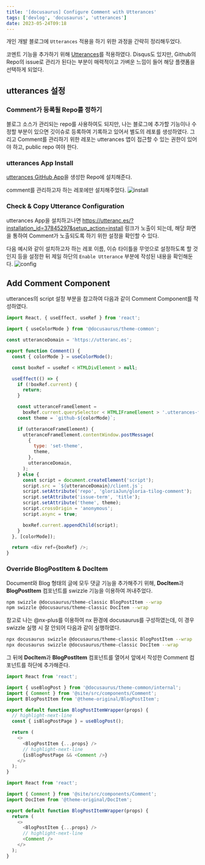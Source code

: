 ```yaml
---
title: '[docusaurus] Configure Comment with Utterances'
tags: ['devlog', 'docusaurus', 'utterances']
date: 2023-05-24T09:18
---
```


개인 개발 블로그에 `Utterances` 적용을 하기 위한 과정을 간략히 정리해두었다.

<!--truncate-->

코멘트 기능을 추가하기 위해 [Utterances](https://utteranc.es/)를 적용하였다.
Disqus도 있지만, Github의 Repo의 issue로 관리가 된다는 부분이 매력적이고 가벼운 느낌이 들어 해당 플랫폼을 선택하게 되었다.

## utterances 설정

### Comment가 등록될 Repo를 정하기

블로그 소스가 관리되는 repo를 사용하여도 되지만, 나는 블로그에 추가할 기능이나 수정할 부분이 있으면 깃이슈로 등록하여 기록하고 있어서 별도의 레포를 생성하였다.
그리고 Comment를 관리하기 위한 레포는 utterances 앱이 접근할 수 있는 권한이 있어야 하고, public repo 여야 한다.

### utterances App Install

[utterances GitHub App](https://github.com/apps/utterances)을 생성한 Repo에 설치해준다.

comment를 관리하고자 하는 레포에만 설치해주었다.
![install](./utterances-install.jpeg)

### Check & Copy Utterance Configuration

utterances App을 설치하고나면 https://utteranc.es/?installation_id=37845297&setup_action=install 링크가 노출이 되는데,
해당 화면을 통하여 Comment가 노출되도록 하기 위한 설정을 확인할 수 있다.

다음 예시와 같이 설치하고자 하는 레포 이름, 이슈 타이틀을 무엇으로 설정하도록 할 것인지 등을 설정한 뒤 제일 하단의 `Enable Utterance` 부분에 작성된 내용을 확인해둔다.
![config](./utterances-config.jpeg)

## Add Comment Component

utterances의 script 설정 부분을 참고하여 다음과 같이 Comment Component를 작성하였다.

```javascript title="src/components/Comment/index.tsx"
import React, { useEffect, useRef } from 'react';

import { useColorMode } from '@docusaurus/theme-common';

const utteranceDomain = 'https://utteranc.es';

export function Comment() {
  const { colorMode } = useColorMode();

  const boxRef = useRef < HTMLDivElement > null;

  useEffect(() => {
    if (!boxRef.current) {
      return;
    }

    const utteranceFrameElement =
      boxRef.current.querySelector < HTMLIFrameElement > '.utterances-frame';
    const theme = `github-${colorMode}`;

    if (utteranceFrameElement) {
      utteranceFrameElement.contentWindow.postMessage(
        {
          type: 'set-theme',
          theme,
        },
        utteranceDomain,
      );
    } else {
      const script = document.createElement('script');
      script.src = `${utteranceDomain}/client.js`;
      script.setAttribute('repo', 'gloriaJun/gloria-tilog-comment');
      script.setAttribute('issue-term', 'title');
      script.setAttribute('theme', theme);
      script.crossOrigin = 'anonymous';
      script.async = true;

      boxRef.current.appendChild(script);
    }
  }, [colorMode]);

  return <div ref={boxRef} />;
}
```

### Override BlogPostItem & DocItem

Document와 Blog 형태의 글에 모두 댓글 기능을 추가해주기 위해, **DocItem**과 **BlogPostItem** 컴포넌트를 swizzle 기능을 이용하여 꺼내주었다.

```bash npm2yarn
npm swizzle @docusaurus/theme-classic BlogPostItem --wrap
npm swizzle @docusaurus/theme-classic DocItem --wrap
```

참고로 나는 @nx-plus를 이용하여 nx 환경에 docusaurus를 구성하였는데, 이 경우 swizzle 실행 시 잘 안되어 다음과 같이 실행하였다.

```bash
npx docusaurus swizzle @docusaurus/theme-classic BlogPostItem --wrap
npx docusaurus swizzle @docusaurus/theme-classic DocItem --wrap
```

그 뒤에 **DocItem**과 **BlogPostItem** 컴포넌트를 열어서 앞에서 작성한 Comment 컴포넌트를 하단에 추가해준다.

```javascript title="src/theme/BlogPostItem/index.tsx"
import React from 'react';

import { useBlogPost } from '@docusaurus/theme-common/internal';
import { Comment } from '@site/src/components/Comment';
import BlogPostItem from '@theme-original/BlogPostItem';

export default function BlogPostItemWrapper(props) {
  // highlight-next-line
  const { isBlogPostPage } = useBlogPost();

  return (
    <>
      <BlogPostItem {...props} />
      // highlight-next-line
      {isBlogPostPage && <Comment />}
    </>
  );
}
```

```javascript title="src/theme/DocItem/index.tsx"
import React from 'react';

import { Comment } from '@site/src/components/Comment';
import DocItem from '@theme-original/DocItem';

export default function BlogPostItemWrapper(props) {
  return (
    <>
      <BlogPostItem {...props} />
      // highlight-next-line
      <Comment />
    </>
  );
}
```
